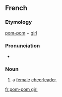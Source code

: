 ==French==

===Etymology===
{{etyl|en|fr}} [[pom-pom]] + [[girl]]

===Pronunciation===
* {{audio|Fr-Paris--pom-pom girl.ogg|Audio (Paris)}}

===Noun===
{{fr-noun|head=[[pom-pom]] [[girl]]|f|pom-pom girls}}

# a [[female]] [[cheerleader]].

[[fr:pom-pom girl]]